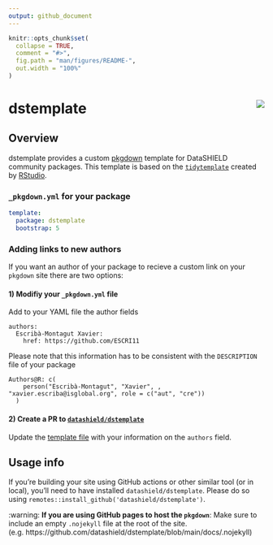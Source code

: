 ```yaml
---
output: github_document
---
```


<!-- README.md is generated from README.Rmd. Please edit this file -->

```r
knitr::opts_chunk$set(
  collapse = TRUE,
  comment = "#>",
  fig.path = "man/figures/README-",
  out.width = "100%"
)
```

# dstemplate <img src="man/figures/logo.png" align="right" />

## Overview

dstemplate provides a custom [pkgdown](https://pkgdown.r-lib.org) template for DataSHIELD community packages. This template is based on the [`tidytemplate`](https://tidytemplate.tidyverse.org/) created by [RStudio](https://www.rstudio.com/).

### `_pkgdown.yml` for your package

```yaml
template:
  package: dstemplate
  bootstrap: 5
```

### Adding links to new authors

If you want an author of your package to recieve a custom link on your `pkgdown` site there are two options:

#### 1) Modifiy your `_pkgdown.yml` file

Add to your YAML file the author fields

```
authors:
  Escribà-Montagut Xavier:
    href: https://github.com/ESCRI11
```

Please note that this information has to be consistent with the `DESCRIPTION` file of your package

```
Authors@R: c(
    person("Escribà-Montagut", "Xavier", , "xavier.escriba@isglobal.org", role = c("aut", "cre"))
  )
```

#### 2) Create a PR to [`datashield/dstemplate`](https://github.com/datashield/dstemplate)

Update the [template file](https://github.com/datashield/dstemplate/blob/main/inst/pkgdown/BS5/_pkgdown.yml) with your information on the `authors` field.

## Usage info
If you’re building your site using GitHub actions or other similar tool (or in local), you’ll need to have installed `datashield/dstemplate`. Please do so using `remotes::install_github('datashield/dstemplate')`.

:warning: **If you are using GitHub pages to host the `pkgdown`**: Make sure to include an empty `.nojekyll` file at the root of the site. (e.g. https://github.com/datashield/dstemplate/blob/main/docs/.nojekyll)
